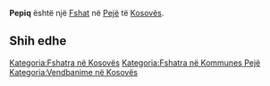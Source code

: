 {{Fshat në Kosovës
 | Emri                = Pepiq
| sqi_N_name = Pepiq
| sqi_N_FULL_NAME_RO = Pepiq
| sqi_N_FULL_NAME_ND_RO = Pepiq
| sqi_N_SORT_NAME_RG = PEPIQ
| sqi_N_FULL_NAME_RG = Pepiq
| sqi_N_FULL_NAME_ND_RG = Pepiq
| sqi_V_name = Pepiqi
| sqi_V_FULL_NAME_RO = Pepiqi Pepajt
| sqi_V_FULL_NAME_ND_RO = Pepiqi Pepajt
| sqi_V_SORT_NAME_RG = PEPIQI PEPAJT
| sqi_V_FULL_NAME_RG = Pepiqi Pepajt
| sqi_V_FULL_NAME_ND_RG = Pepiqi Pepajt
| srp_N_name = Pepići
| srp_N_FULL_NAME_RO = Pepići
| srp_N_FULL_NAME_ND_RO = Pepici
| srp_N_SORT_NAME_RG = PEPICI
| srp_N_FULL_NAME_RG = Pepići
| srp_N_FULL_NAME_ND_RG = Pepici
| srp_NS_name = Пепићи
| srp_NS_FULL_NAME_RO = Пепићи
| srp_NS_FULL_NAME_ND_RO = Пепићи
| srp_NS_SORT_NAME_RG = ПЕПИЋИ
| srp_NS_FULL_NAME_RG = Пепићи
| srp_NS_FULL_NAME_ND_RG = Пепићи
| srp_V_name = Pepić
| srp_V_FULL_NAME_RO = Pepić Pepiće
| srp_V_FULL_NAME_ND_RO = Pepic Pepice
| srp_V_SORT_NAME_RG = PEPIC PEPICE
| srp_V_FULL_NAME_RG = Pepić Pepiće
| srp_V_FULL_NAME_ND_RG = Pepic Pepice
| srp_VS_name = Пепиће
| srp_VS_FULL_NAME_RO = Пепиће
| srp_VS_FULL_NAME_ND_RO = Пепиће
| srp_VS_SORT_NAME_RG = ПЕПИЋЕ
| srp_VS_FULL_NAME_RG = Пепиће
| srp_VS_FULL_NAME_ND_RG = Пепиће
| std_V_name = Pepaj
| std_V_FULL_NAME_RO = Pepaj
| std_V_FULL_NAME_ND_RO = Pepaj
| std_V_SORT_NAME_RG = PEPAJ
| std_V_FULL_NAME_RG = Pepaj
| std_V_FULL_NAME_ND_RG = Pepaj

 | Emri (Rasa dhanore) = 
 | Figura              = 
 | Shteti              = Kosovo
 | Komuna              = Pejë
 | Kodi postar         = 
 | Sipërfaqja          = 

 | Popullsia           = 

 | Regj. i popullsisë  = 
 | Dend. e popullsisë  = 
 | Faqja zyrtare       = 
 <!--- Koordinatat ----> 
 | Gjerësia            = 42.724167
 | Gjatësia            = 20.1275
 | Lartësia            = 
}}
'''Pepiq''' është një [[Fshat]] në [[Pejë]] të [[Kosovës]].

<!-- == Gjeografia == -->
<!-- == Historia == -->
<!-- == Demografia == -->
== Shih edhe ==
{{Komuna Pejë}}
{{Kosovo-Administrata-Cung}}

[[Kategoria:Fshatra në Kosovës]]
[[Kategoria:Fshatra në Kommunes Pejë]]
[[Kategoria:Vendbanime në Kosovës]]